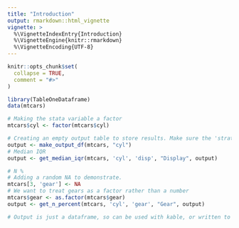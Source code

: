 ```yaml
---
title: "Introduction"
output: rmarkdown::html_vignette
vignette: >
  %\VignetteIndexEntry{Introduction}
  %\VignetteEngine{knitr::rmarkdown}
  %\VignetteEncoding{UTF-8}
---
```


```r
knitr::opts_chunk$set(
  collapse = TRUE,
  comment = "#>"
)
```

```r
library(TableOneDataframe)
data(mtcars)
```


```r
# Making the stata variable a factor
mtcars$cyl <- factor(mtcars$cyl)
```

```r
# Creating an empty output table to store results. Make sure the 'strata' variable is a factor.
output <- make_output_df(mtcars, "cyl")
# Median IQR
output <- get_median_iqr(mtcars, 'cyl', 'disp', "Display", output)

# N %
# Adding a random NA to demonstrate. 
mtcars[3, 'gear'] <- NA
# We want to treat gears as a factor rather than a number
mtcars$gear <- as.factor(mtcars$gear)
output <- get_n_percent(mtcars, 'cyl', 'gear', "Gear", output)

# Output is just a dataframe, so can be used with kable, or written to excel/csv.
```
